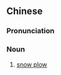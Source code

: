 {{also|扫雪机}}
==Chinese==
{{zh-forms|s=扫雪机}}

===Pronunciation===
{{zh-pron
|m=sǎoxuějī
|cat=n
}}

===Noun===
{{zh-noun}}

# [[snow plow]] {{gloss|vehicle, device}}

{{zh-cat|Vehicles}}
